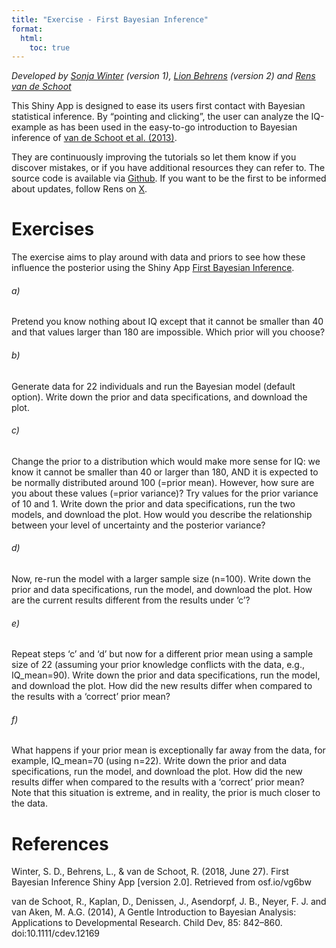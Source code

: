 ```yaml
---
title: "Exercise - First Bayesian Inference"
format: 
  html:
    toc: true
---
```


*Developed by [Sonja Winter](https://www.rensvandeschoot.com/colleagues/sonja-winters/) (version 1), [Lion Behrens](https://www.rensvandeschoot.com/colleagues/lion-behrens/) (version 2) and [Rens van de Schoot](https://www.rensvandeschoot.com/about-rens/)*

This Shiny App is designed to ease its users first contact with Bayesian statistical inference. By "pointing and clicking", the user can analyze the IQ-example as has been used in the easy-to-go introduction to Bayesian inference of [van de Schoot et al. (2013)](http://onlinelibrary.wiley.com/doi/10.1111/cdev.12169/abstract).

They are continuously improving the tutorials so let them know if you discover mistakes, or if you have additional resources they can refer to. The source code is available via [Github](https://github.com/Rensvandeschoot/Tutorials). If you want to be the first to be informed about updates, follow Rens on [X](https://x.com/RensvdSchoot).

# Exercises

The exercise aims to play around with data and priors to see how these influence the posterior using the Shiny App [First Bayesian Inference](https://utrecht-university.shinyapps.io/bayesian_estimation/).

###### a) 
Pretend you know nothing about IQ except that it cannot be smaller than 40 and that values larger than 180 are impossible. Which prior will you choose?

###### b) 
Generate data for 22 individuals and run the Bayesian model (default option). Write down the prior and data specifications, and download the plot.

###### c) 
Change the prior to a distribution which would make more sense for IQ: we know it cannot be smaller than 40 or larger than 180, AND it is expected to be normally distributed around 100 (=prior mean). However, how sure are you about these values (=prior variance)? Try values for the prior variance of 10 and 1. Write down the prior and data specifications, run the two models, and download the plot. How would you describe the relationship between your level of uncertainty and the posterior variance?

###### d)
Now, re-run the model with a larger sample size (n=100). Write down the prior and data specifications, run the model, and download the plot. How are the current results different from the results under 'c'?

###### e) 
Repeat steps 'c' and 'd' but now for a different prior mean using a sample size of 22 (assuming your prior knowledge conflicts with the data, e.g., IQ_mean=90). Write down the prior and data specifications, run the model, and download the plot. How did the new results differ when compared to the results with a 'correct' prior mean?

###### f) 
What happens if your prior mean is exceptionally far away from the data, for example, IQ_mean=70 (using n=22). Write down the prior and data specifications, run the model, and download the plot. How did the new results differ when compared to the results with a 'correct' prior mean? Note that this situation is extreme, and in reality, the prior is much closer to the data.

# References

Winter, S. D., Behrens, L., & van de Schoot, R. (2018, June 27). First Bayesian Inference Shiny App \[version 2.0\]. Retrieved from osf.io/vg6bw

van de Schoot, R., Kaplan, D., Denissen, J., Asendorpf, J. B., Neyer, F. J. and van Aken, M. A.G. (2014), A Gentle Introduction to Bayesian Analysis: Applications to Developmental Research. Child Dev, 85: 842–860. doi:10.1111/cdev.12169
